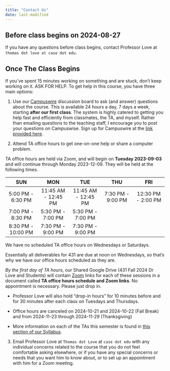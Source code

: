 ```yaml
---
title: "Contact Us"
date: last-modified
---
```


## Before class begins on 2024-08-27

If you have any questions before class begins, contact Professor Love at `thomas dot love at case dot edu`.

## Once The Class Begins

If you’ve spent 15 minutes working on something and are stuck, don’t keep working on it. ASK FOR HELP. To get help in this course, you have three main options:

1. Use our [Campuswire](campuswire.qmd) discussion board to ask (and answer) questions about the course. This is available 24 hours a day, 7 days a week, starting **after our first class**. The system is highly catered to getting you help fast and efficiently from classmates, the TA, and myself. Rather than emailing questions to the teaching staff, I encourage you to post your questions on Campuswise. Sign up for Campuswire at the [link provided here](campuswire.qmd).

2. Attend TA office hours to get one-on-one help or share a computer problem.

TA office hours are held via Zoom, and will begin on **Tuesday 2023-09-03** and will continue through Monday 2023-12-09. They will be held at the following times. 

SUN | MON | TUE | THU | FRI
:------: | :------: | :------: | :------: | :------:   
5:00 PM - 6:30 PM | 11:45 AM - 12:45 PM | 11:45 AM - 12:45 PM | 7:30 PM - 9:00 PM | 12:30 PM - 2:00 PM
7:00 PM - 8:30 PM | 5:30 PM - 7:00 PM | 5:30 PM - 7:00 PM | 
8:30 PM - 10:00 PM | 7:30 PM - 9:00 PM | 7:30 PM - 9:00 PM | 

We have no scheduled TA office hours on Wednesdays or Saturdays.

::: {.callout-note}
Essentially all deliverables for 431 are due at noon on Wednesdays, so that's why we have our office hours scheduled as they are.
:::

*By the first day of TA hours*, our Shared Google Drive (431 Fall 2024 Dr Love and Students) will contain [Zoom](https://cwru.zoom.us/) links for each of these sessions in a document called **TA office hours schedule and Zoom links**. No appointment is necessary. Please just drop in.

- Professor Love will also hold “drop-in hours” for 10 minutes before and for 30 minutes after each class on Tuesdays and Thursdays.
- Office hours are canceled on 2024-10-21 and 2024-10-22 (Fall Break) and from 2024-11-23 through 2024-11-29 (Thanksgiving)

- More information on each of the TAs this semester is found in [this section of our Syllabus](https://thomaselove.github.io/431-syllabus-2024/08_teachingassistants.html).


3. Email Professor Love at `Thomas dot Love` at `case dot edu` with any individual concerns related to the course that you do not feel comfortable asking elsewhere, or if you have any special concerns or needs that you want him to know about, or to set up an appointment with him for a Zoom meeting.